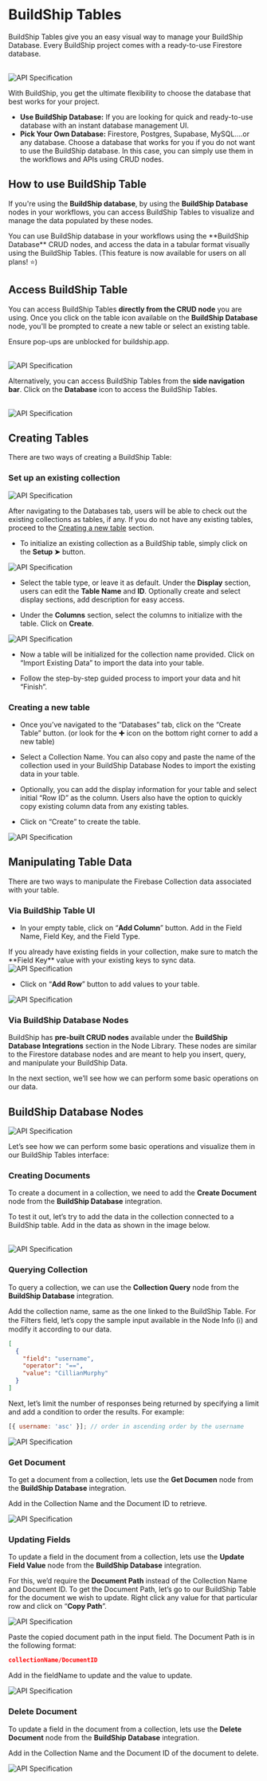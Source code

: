 # BuildShip Tables


BuildShip Tables give you an easy visual way to manage your BuildShip Database. Every BuildShip project comes with a
ready-to-use Firestore database.

<br />
<Image src={tables1} alt='API Specification' width={1200} />

With BuildShip, you get the ultimate flexibility to choose the database that best works for your project.

- **Use BuildShip Database:** If you are looking for quick and ready-to-use database with an instant database management
  UI.
- **Pick Your Own Database:** Firestore, Postgres, Supabase, MySQL….or any database. Choose a database that works for
  you if you do not want to use the BuildShip database. In this case, you can simply use them in the workflows and APIs
  using CRUD nodes.

## How to use BuildShip Table

If you're using the **BuildShip database**, by using the **BuildShip Database** nodes in your workflows, you can access
BuildShip Tables to visualize and manage the data populated by these nodes.

<Callout type='warning' emoji='⚠️'>
  You can use BuildShip database in your workflows using the **BuildShip Database** CRUD nodes, and access the data in a
  tabular format visually using the BuildShip Tables. (This feature is now available for users on all plans! ⭐️)
</Callout>

## Access BuildShip Table

You can access BuildShip Tables **directly from the CRUD node** you are using. Once you click on the table icon
available on the **BuildShip Database** node, you'll be prompted to create a new table or select an existing table.

<Callout type='warning'>Ensure pop-ups are unblocked for buildship.app.</Callout>

<br />
<Image src={tables3} alt='API Specification' width={1200} />

Alternatively, you can access BuildShip Tables from the **side navigation bar**. Click on the **Database** icon to
access the BuildShip Tables.

<br />
<Image src={tables4} alt='API Specification' width={1200} />

## Creating Tables

There are two ways of creating a BuildShip Table:

### Set up an existing collection

<Image src={tables5} alt='API Specification' width={1200} />

After navigating to the Databases tab, users will be able to check out the existing collections as tables, if any. If
you do not have any existing tables, proceed to the [Creating a new table](buildship-tables#creating-a-new-table)
section.

- To initialize an existing collection as a BuildShip table, simply click on the **Setup ➤** button.

<Image src={tables6} alt='API Specification' width={1200} />

- Select the table type, or leave it as default. Under the **Display** section, users can edit the **Table Name** and
  **ID**. Optionally create and select display sections, add description for easy access.

- Under the **Columns** section, select the columns to initialize with the table. Click on **Create**.

<Image src={tables7} alt='API Specification' width={1200} />

- Now a table will be initialized for the collection name provided. Click on “Import Existing Data” to import the data
  into your table.

- Follow the step-by-step guided process to import your data and hit “Finish”.

### Creating a new table

- Once you’ve navigated to the “Databases” tab, click on the “Create Table” button. (or look for the ✚ icon on the
  bottom right corner to add a new table)

- Select a Collection Name. You can also copy and paste the name of the collection used in your BuildShip Database Nodes
  to import the existing data in your table.

- Optionally, you can add the display information for your table and select initial “Row ID” as the column. Users also
  have the option to quickly copy existing column data from any existing tables.

- Click on “Create” to create the table.

<Image src={tables8} alt='API Specification' width={1200} />

## Manipulating Table Data

There are two ways to manipulate the Firebase Collection data associated with your table.

### Via BuildShip Table UI

- In your empty table, click on “**Add Column**” button. Add in the Field Name, Field Key, and the Field Type.

<Callout emoji='💡'>
  If you already have existing fields in your collection, make sure to match the **Field Key** value with your existing
  keys to sync data.
</Callout>

<Image src={tables9} alt='API Specification' width={1200} />

- Click on “**Add Row**” button to add values to your table.

<Image src={tables10} alt='API Specification' width={1200} />

### Via BuildShip Database Nodes

BuildShip has **pre-built CRUD nodes** available under the **BuildShip Database Integrations** section in the Node
Library. These nodes are similar to the Firestore database nodes and are meant to help you insert, query, and manipulate
your BuildShip Data.

In the next section, we’ll see how we can perform some basic operations on our data.

## BuildShip Database Nodes

<Image src={tables2} alt='API Specification' width={1200} />

Let’s see how we can perform some basic operations and visualize them in our BuildShip Tables interface:

### Creating Documents

To create a document in a collection, we need to add the **Create Document** node from the **BuildShip Database**
integration.

To test it out, let’s try to add the data in the collection connected to a BuildShip table. Add in the data as shown in
the image below.

<br />

<Image src={tables11} alt='API Specification' width={1200} />

### Querying Collection

To query a collection, we can use the **Collection Query** node from the **BuildShip Database** integration.

Add the collection name, same as the one linked to the BuildShip Table. For the Filters field, let’s copy the sample
input available in the Node Info (ℹ️) and modify it according to our data.

```json
[
  {
    "field": "username",
    "operator": "==",
    "value": "CillianMurphy"
  }
]
```

Next, let’s limit the number of responses being returned by specifying a limit and add a condition to order the results.
For example:

```js
[{ username: 'asc' }]; // order in ascending order by the username
```

<Image src={tables12} alt='API Specification' width={1200} />

### Get Document

To get a document from a collection, lets use the **Get Documen** node from the **BuildShip Database** integration.

Add in the Collection Name and the Document ID to retrieve.

<Image src={tables13} alt='API Specification' width={1200} />

### Updating Fields

To update a field in the document from a collection, lets use the **Update Field Value** node from the **BuildShip
Database** integration.

For this, we’d require the **Document Path** instead of the Collection Name and Document ID. To get the Document Path,
let’s go to our BuildShip Table for the document we wish to update. Right click any value for that particular row and
click on “**Copy Path**”.

<Image src={tables14} alt='API Specification' width={1200} />

Paste the copied document path in the input field. The Document Path is in the following format:

```json
collectionName/DocumentID
```

Add in the fieldName to update and the value to update.

<Image src={tables15} alt='API Specification' width={1200} />

### Delete Document

To update a field in the document from a collection, lets use the **Delete Document** node from the **BuildShip
Database** integration.

Add in the Collection Name and the Document ID of the document to delete.

<Image src={tables16} alt='API Specification' width={1200} />

